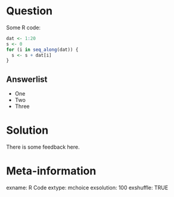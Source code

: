 Question
========
Some R code:

```r
dat <- 1:20
s <- 0
for (i in seq_along(dat)) {
  s <- s + dat[i]
}
```


Answerlist
----------
* One
* Two
* Three

Solution
========

There is some feedback here.

Meta-information
================
exname: R Code
extype: mchoice
exsolution: 100
exshuffle: TRUE
